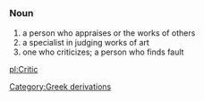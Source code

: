 =={{en}}==
===Noun===
# a person who appraises or the works of others
# a specialist in judging works of art
# one who criticizes; a person who finds fault

[[pl:Critic]]
[[Category:Greek derivations]]
